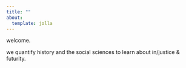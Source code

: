 ```yaml
---
title: ""
about:
  template: jolla
---
```


welcome.


we quantify history and the social sciences to learn about in/justice & futurity.